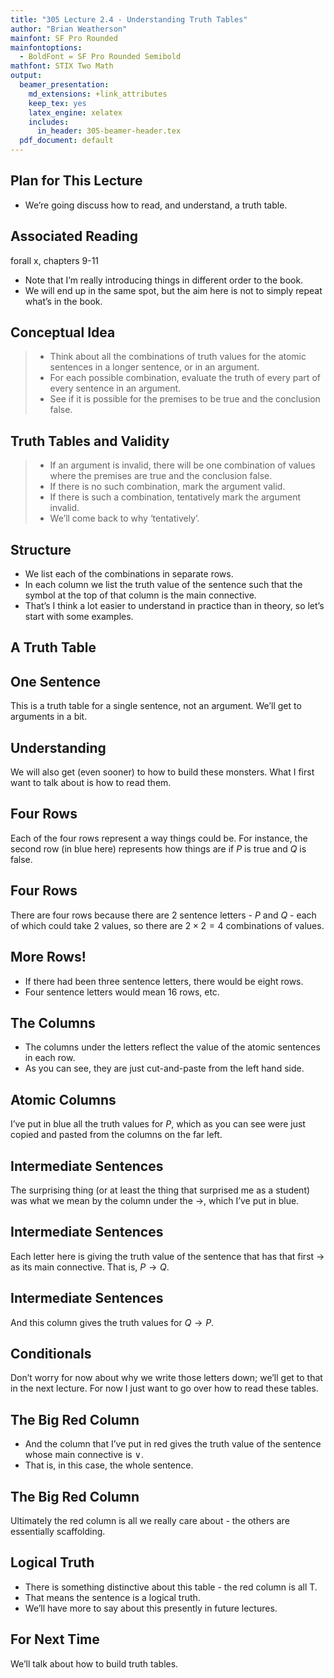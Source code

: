 ```yaml
---
title: "305 Lecture 2.4 - Understanding Truth Tables"
author: "Brian Weatherson"
mainfont: SF Pro Rounded
mainfontoptions:
  - BoldFont = SF Pro Rounded Semibold
mathfont: STIX Two Math
output:
  beamer_presentation:
    md_extensions: +link_attributes
    keep_tex: yes
    latex_engine: xelatex
    includes:
      in_header: 305-beamer-header.tex
  pdf_document: default
---
```


## Plan for This Lecture

- We're going discuss how to read, and understand, a truth table.

## Associated Reading

forall x, chapters 9-11

- Note that I'm really introducing things in different order to the book.
- We will end up in the same spot, but the aim here is not to simply repeat what's in the book.


## Conceptual Idea

> - Think about all the combinations of truth values for the atomic sentences in a longer sentence, or in an argument.
> - For each possible combination, evaluate the truth of every part of every sentence in an argument.
> - See if it is possible for the premises to be true and the conclusion false.

## Truth Tables and Validity

> - If an argument is invalid, there will be one combination of values where the premises are true and the conclusion false.
> - If there is no such combination, mark the argument valid.
> - If there is such a combination, tentatively mark the argument invalid.
> - We'll come back to why 'tentatively'.

## Structure

- We list each of the combinations in separate rows.
- In each column we list the truth value of the sentence such that the symbol at the top of that column is the main connective.
- That's I think a lot easier to understand in practice than in theory, so let's start with some examples.

## A Truth Table

\begin{center}
\begin{tabular}{@{ }c@{ }@{ }c | c@{ }@{}c@{}@{ }c@{ }@{ }c@{ }@{ }c@{ }@{}c@{}@{ }c@{ }@{}c@{}@{ }c@{ }@{ }c@{ }@{ }c@{ }@{}c@{}@{ }c}
P & Q &  & ( & P & $\rightarrow$ & Q & ) & $\lor$ & ( & Q & $\rightarrow$ & P & ) & \\
\hline 
$\True$ & $\True$ &  &  & $\True$ & $\True$ & $\True$ &  & \textcolor{red}{$\True$} &  & $\True$ & $\True$ & $\True$ &  & \\
$\True$ & $\False$ &  &  & $\True$ & $\False$ & $\False$ &  & \textcolor{red}{$\True$} &  & $\False$ & $\True$ & $\True$ &  & \\
$\False$ & $\True$ &  &  & $\False$ & $\True$ & $\True$ &  & \textcolor{red}{$\True$} &  & $\True$ & $\False$ & $\False$ &  & \\
$\False$ & $\False$ &  &  & $\False$ & $\True$ & $\False$ &  & \textcolor{red}{$\True$} &  & $\False$ & $\True$ & $\False$ &  & \\
\end{tabular}

\end{center}

## One Sentence

\begin{center}
\begin{tabular}{@{ }c@{ }@{ }c | c@{ }@{}c@{}@{ }c@{ }@{ }c@{ }@{ }c@{ }@{}c@{}@{ }c@{ }@{}c@{}@{ }c@{ }@{ }c@{ }@{ }c@{ }@{}c@{}@{ }c}
P & Q &  & ( & P & $\rightarrow$ & Q & ) & $\lor$ & ( & Q & $\rightarrow$ & P & ) & \\
\hline 
$\True$ & $\True$ &  &  & $\True$ & $\True$ & $\True$ &  & \textcolor{red}{$\True$} &  & $\True$ & $\True$ & $\True$ &  & \\
$\True$ & $\False$ &  &  & $\True$ & $\False$ & $\False$ &  & \textcolor{red}{$\True$} &  & $\False$ & $\True$ & $\True$ &  & \\
$\False$ & $\True$ &  &  & $\False$ & $\True$ & $\True$ &  & \textcolor{red}{$\True$} &  & $\True$ & $\False$ & $\False$ &  & \\
$\False$ & $\False$ &  &  & $\False$ & $\True$ & $\False$ &  & \textcolor{red}{$\True$} &  & $\False$ & $\True$ & $\False$ &  & \\
\end{tabular}

\end{center}

This is a truth table for a single sentence, not an argument. We'll get to arguments in a bit.

## Understanding

\begin{center}
\begin{tabular}{@{ }c@{ }@{ }c | c@{ }@{}c@{}@{ }c@{ }@{ }c@{ }@{ }c@{ }@{}c@{}@{ }c@{ }@{}c@{}@{ }c@{ }@{ }c@{ }@{ }c@{ }@{}c@{}@{ }c}
P & Q &  & ( & P & $\rightarrow$ & Q & ) & $\lor$ & ( & Q & $\rightarrow$ & P & ) & \\
\hline 
$\True$ & $\True$ &  &  & $\True$ & $\True$ & $\True$ &  & \textcolor{red}{$\True$} &  & $\True$ & $\True$ & $\True$ &  & \\
$\True$ & $\False$ &  &  & $\True$ & $\False$ & $\False$ &  & \textcolor{red}{$\True$} &  & $\False$ & $\True$ & $\True$ &  & \\
$\False$ & $\True$ &  &  & $\False$ & $\True$ & $\True$ &  & \textcolor{red}{$\True$} &  & $\True$ & $\False$ & $\False$ &  & \\
$\False$ & $\False$ &  &  & $\False$ & $\True$ & $\False$ &  & \textcolor{red}{$\True$} &  & $\False$ & $\True$ & $\False$ &  & \\
\end{tabular}

\end{center}

We will also get (even sooner) to how to build these monsters. What I first want to talk about is how to read them.

## Four Rows

\begin{center}
\begin{tabular}{@{ }c@{ }@{ }c | c@{ }@{}c@{}@{ }c@{ }@{ }c@{ }@{ }c@{ }@{}c@{}@{ }c@{ }@{}c@{}@{ }c@{ }@{ }c@{ }@{ }c@{ }@{}c@{}@{ }c}
P & Q &  & ( & P & $\rightarrow$ & Q & ) & $\lor$ & ( & Q & $\rightarrow$ & P & ) & \\
\hline 
$\True$ & $\True$ &  &  & $\True$ & $\True$ & $\True$ &  & \textcolor{red}{$\True$} &  & $\True$ & $\True$ & $\True$ &  & \\
\textcolor{dodgerblue}{$\True$} & \textcolor{dodgerblue}{$\False$} &  &  & \textcolor{dodgerblue}{$\True$} & \textcolor{dodgerblue}{$\False$} & \textcolor{dodgerblue}{$\False$} &  & \textcolor{red}{\textcolor{dodgerblue}{$\True$}} &  & \textcolor{dodgerblue}{$\False$} & \textcolor{dodgerblue}{$\True$} & \textcolor{dodgerblue}{$\True$} &  & \\
$\False$ & $\True$ &  &  & $\False$ & $\True$ & $\True$ &  & \textcolor{red}{$\True$} &  & $\True$ & $\False$ & $\False$ &  & \\
$\False$ & $\False$ &  &  & $\False$ & $\True$ & $\False$ &  & \textcolor{red}{$\True$} &  & $\False$ & $\True$ & $\False$ &  & \\
\end{tabular}

\end{center}

Each of the four rows represent a way things could be. For instance, the second row (in blue here) represents how things are if $P$ is true and $Q$ is false.

## Four Rows

\begin{center}
\begin{tabular}{@{ }c@{ }@{ }c | c@{ }@{}c@{}@{ }c@{ }@{ }c@{ }@{ }c@{ }@{}c@{}@{ }c@{ }@{}c@{}@{ }c@{ }@{ }c@{ }@{ }c@{ }@{}c@{}@{ }c}
P & Q &  & ( & P & $\rightarrow$ & Q & ) & $\lor$ & ( & Q & $\rightarrow$ & P & ) & \\
\hline 
$\True$ & $\True$ &  &  & $\True$ & $\True$ & $\True$ &  & \textcolor{red}{$\True$} &  & $\True$ & $\True$ & $\True$ &  & \\
$\True$ & $\False$ &  &  & $\True$ & $\False$ & $\False$ &  & \textcolor{red}{$\True$} &  & $\False$ & $\True$ & $\True$ &  & \\
$\False$ & $\True$ &  &  & $\False$ & $\True$ & $\True$ &  & \textcolor{red}{$\True$} &  & $\True$ & $\False$ & $\False$ &  & \\
$\False$ & $\False$ &  &  & $\False$ & $\True$ & $\False$ &  & \textcolor{red}{$\True$} &  & $\False$ & $\True$ & $\False$ &  & \\
\end{tabular}

\end{center}

There are four rows because there are 2 sentence letters - $P$ and $Q$ - each of which could take 2 values, so there are $2 \times 2 = 4$ combinations of values.

## More Rows!

\begin{center}
\begin{tabular}{@{ }c@{ }@{ }c | c@{ }@{}c@{}@{ }c@{ }@{ }c@{ }@{ }c@{ }@{}c@{}@{ }c@{ }@{}c@{}@{ }c@{ }@{ }c@{ }@{ }c@{ }@{}c@{}@{ }c}
P & Q &  & ( & P & $\rightarrow$ & Q & ) & $\lor$ & ( & Q & $\rightarrow$ & P & ) & \\
\hline 
$\True$ & $\True$ &  &  & $\True$ & $\True$ & $\True$ &  & \textcolor{red}{$\True$} &  & $\True$ & $\True$ & $\True$ &  & \\
$\True$ & $\False$ &  &  & $\True$ & $\False$ & $\False$ &  & \textcolor{red}{$\True$} &  & $\False$ & $\True$ & $\True$ &  & \\
$\False$ & $\True$ &  &  & $\False$ & $\True$ & $\True$ &  & \textcolor{red}{$\True$} &  & $\True$ & $\False$ & $\False$ &  & \\
$\False$ & $\False$ &  &  & $\False$ & $\True$ & $\False$ &  & \textcolor{red}{$\True$} &  & $\False$ & $\True$ & $\False$ &  & \\
\end{tabular}

\end{center}

- If there had been three sentence letters, there would be eight rows.
- Four sentence letters would mean 16 rows, etc.

## The Columns

\begin{center}
\begin{tabular}{@{ }c@{ }@{ }c | c@{ }@{}c@{}@{ }c@{ }@{ }c@{ }@{ }c@{ }@{}c@{}@{ }c@{ }@{}c@{}@{ }c@{ }@{ }c@{ }@{ }c@{ }@{}c@{}@{ }c}
P & Q &  & ( & P & $\rightarrow$ & Q & ) & $\lor$ & ( & Q & $\rightarrow$ & P & ) & \\
\hline 
$\True$ & $\True$ &  &  & $\True$ & $\True$ & $\True$ &  & \textcolor{red}{$\True$} &  & $\True$ & $\True$ & $\True$ &  & \\
$\True$ & $\False$ &  &  & $\True$ & $\False$ & $\False$ &  & \textcolor{red}{$\True$} &  & $\False$ & $\True$ & $\True$ &  & \\
$\False$ & $\True$ &  &  & $\False$ & $\True$ & $\True$ &  & \textcolor{red}{$\True$} &  & $\True$ & $\False$ & $\False$ &  & \\
$\False$ & $\False$ &  &  & $\False$ & $\True$ & $\False$ &  & \textcolor{red}{$\True$} &  & $\False$ & $\True$ & $\False$ &  & \\
\end{tabular}

\end{center}

- The columns under the letters reflect the value of the atomic sentences in each row.
- As you can see, they are just cut-and-paste from the left hand side.

## Atomic Columns

\begin{center}
\begin{tabular}{@{ }c@{ }@{ }c | c@{ }@{}c@{}@{ }c@{ }@{ }c@{ }@{ }c@{ }@{}c@{}@{ }c@{ }@{}c@{}@{ }c@{ }@{ }c@{ }@{ }c@{ }@{}c@{}@{ }c}
P & Q &  & ( & P & $\rightarrow$ & Q & ) & $\lor$ & ( & Q & $\rightarrow$ & P & ) & \\
\hline 
$\True$ & $\True$ &  &  & \textcolor{dodgerblue}{$\True$} & $\True$ & $\True$ &  & \textcolor{red}{$\True$} &  & $\True$ & $\True$ & \textcolor{dodgerblue}{$\True$} &  & \\
$\True$ & $\False$ &  &  & \textcolor{dodgerblue}{$\True$} & $\False$ & $\False$ &  & \textcolor{red}{$\True$} &  & $\False$ & $\True$ & \textcolor{dodgerblue}{$\True$} &  & \\
$\False$ & $\True$ &  &  & \textcolor{dodgerblue}{$\False$} & $\True$ & $\True$ &  & \textcolor{red}{$\True$} &  & $\True$ & $\False$ & \textcolor{dodgerblue}{$\False$} &  & \\
$\False$ & $\False$ &  &  & \textcolor{dodgerblue}{$\False$} & $\True$ & $\False$ &  & \textcolor{red}{$\True$} &  & $\False$ & $\True$ & \textcolor{dodgerblue}{$\False$} &  & \\
\end{tabular}

\end{center}

I've put in blue all the truth values for $P$, which as you can see were just copied and pasted from the columns on the far left.

## Intermediate Sentences

\begin{center}
\begin{tabular}{@{ }c@{ }@{ }c | c@{ }@{}c@{}@{ }c@{ }@{ }c@{ }@{ }c@{ }@{}c@{}@{ }c@{ }@{}c@{}@{ }c@{ }@{ }c@{ }@{ }c@{ }@{}c@{}@{ }c}
P & Q &  & ( & P & $\rightarrow$ & Q & ) & $\lor$ & ( & Q & $\rightarrow$ & P & ) & \\
\hline 
$\True$ & $\True$ &  &  & $\True$ & \textcolor{dodgerblue}{$\True$} & $\True$ &  & \textcolor{red}{$\True$} &  & $\True$ & $\True$ & $\True$ &  & \\
$\True$ & $\False$ &  &  & $\True$ & \textcolor{dodgerblue}{$\False$} & $\False$ &  & \textcolor{red}{$\True$} &  & $\False$ & $\True$ & $\True$ &  & \\
$\False$ & $\True$ &  &  & $\False$ & \textcolor{dodgerblue}{$\True$} & $\True$ &  & \textcolor{red}{$\True$} &  & $\True$ & $\False$ & $\False$ &  & \\
$\False$ & $\False$ &  &  & $\False$ & \textcolor{dodgerblue}{$\True$} & $\False$ &  & \textcolor{red}{$\True$} &  & $\False$ & $\True$ & $\False$ &  & \\
\end{tabular}

\end{center}

The surprising thing (or at least the thing that surprised me as a student) was what we mean by the column under the $\rightarrow$, which I've put in blue.

## Intermediate Sentences

\begin{center}
\begin{tabular}{@{ }c@{ }@{ }c | c@{ }@{}c@{}@{ }c@{ }@{ }c@{ }@{ }c@{ }@{}c@{}@{ }c@{ }@{}c@{}@{ }c@{ }@{ }c@{ }@{ }c@{ }@{}c@{}@{ }c}
P & Q &  & ( & P & $\rightarrow$ & Q & ) & $\lor$ & ( & Q & $\rightarrow$ & P & ) & \\
\hline 
$\True$ & $\True$ &  &  & $\True$ & \textcolor{dodgerblue}{$\True$} & $\True$ &  & \textcolor{red}{$\True$} &  & $\True$ & $\True$ & $\True$ &  & \\
$\True$ & $\False$ &  &  & $\True$ & \textcolor{dodgerblue}{$\False$} & $\False$ &  & \textcolor{red}{$\True$} &  & $\False$ & $\True$ & $\True$ &  & \\
$\False$ & $\True$ &  &  & $\False$ & \textcolor{dodgerblue}{$\True$} & $\True$ &  & \textcolor{red}{$\True$} &  & $\True$ & $\False$ & $\False$ &  & \\
$\False$ & $\False$ &  &  & $\False$ & \textcolor{dodgerblue}{$\True$} & $\False$ &  & \textcolor{red}{$\True$} &  & $\False$ & $\True$ & $\False$ &  & \\
\end{tabular}

\end{center}

Each letter here is giving the truth value of the sentence that has that first $\rightarrow$ as its main connective. That is, $P \rightarrow Q$.

## Intermediate Sentences

\begin{center}
\begin{tabular}{@{ }c@{ }@{ }c | c@{ }@{}c@{}@{ }c@{ }@{ }c@{ }@{ }c@{ }@{}c@{}@{ }c@{ }@{}c@{}@{ }c@{ }@{ }c@{ }@{ }c@{ }@{}c@{}@{ }c}
P & Q &  & ( & P & $\rightarrow$ & Q & ) & $\lor$ & ( & Q & $\rightarrow$ & P & ) & \\
\hline 
$\True$ & $\True$ &  &  & $\True$ & $\True$ & $\True$ &  & \textcolor{red}{$\True$} &  & $\True$ & \textcolor{dodgerblue}{$\True$} & $\True$ &  & \\
$\True$ & $\False$ &  &  & $\True$ & $\False$ & $\False$ &  & \textcolor{red}{$\True$} &  & $\False$ & \textcolor{dodgerblue}{$\True$} & $\True$ &  & \\
$\False$ & $\True$ &  &  & $\False$ & $\True$ & $\True$ &  & \textcolor{red}{$\True$} &  & $\True$ & \textcolor{dodgerblue}{$\False$} & $\False$ &  & \\
$\False$ & $\False$ &  &  & $\False$ & $\True$ & $\False$ &  & \textcolor{red}{$\True$} &  & $\False$ & \textcolor{dodgerblue}{$\True$} & $\False$ &  & \\
\end{tabular}

\end{center}

And this column gives the truth values for $Q \rightarrow P$.

## Conditionals

\begin{center}
\begin{tabular}{@{ }c@{ }@{ }c | c@{ }@{}c@{}@{ }c@{ }@{ }c@{ }@{ }c@{ }@{}c@{}@{ }c@{ }@{}c@{}@{ }c@{ }@{ }c@{ }@{ }c@{ }@{}c@{}@{ }c}
P & Q &  & ( & P & $\rightarrow$ & Q & ) & $\lor$ & ( & Q & $\rightarrow$ & P & ) & \\
\hline 
$\True$ & $\True$ &  &  & $\True$ & $\True$ & $\True$ &  & \textcolor{red}{$\True$} &  & $\True$ & $\True$ & $\True$ &  & \\
$\True$ & $\False$ &  &  & $\True$ & $\False$ & $\False$ &  & \textcolor{red}{$\True$} &  & $\False$ & $\True$ & $\True$ &  & \\
$\False$ & $\True$ &  &  & $\False$ & $\True$ & $\True$ &  & \textcolor{red}{$\True$} &  & $\True$ & $\False$ & $\False$ &  & \\
$\False$ & $\False$ &  &  & $\False$ & $\True$ & $\False$ &  & \textcolor{red}{$\True$} &  & $\False$ & $\True$ & $\False$ &  & \\
\end{tabular}

\end{center}

Don't worry for now about why we write those letters down; we'll get to that in the next lecture. For now I just want to go over how to read these tables.

## The Big Red Column

\begin{center}
\begin{tabular}{@{ }c@{ }@{ }c | c@{ }@{}c@{}@{ }c@{ }@{ }c@{ }@{ }c@{ }@{}c@{}@{ }c@{ }@{}c@{}@{ }c@{ }@{ }c@{ }@{ }c@{ }@{}c@{}@{ }c}
P & Q &  & ( & P & $\rightarrow$ & Q & ) & $\lor$ & ( & Q & $\rightarrow$ & P & ) & \\
\hline 
$\True$ & $\True$ &  &  & $\True$ & $\True$ & $\True$ &  & \textcolor{red}{$\True$} &  & $\True$ & $\True$ & $\True$ &  & \\
$\True$ & $\False$ &  &  & $\True$ & $\False$ & $\False$ &  & \textcolor{red}{$\True$} &  & $\False$ & $\True$ & $\True$ &  & \\
$\False$ & $\True$ &  &  & $\False$ & $\True$ & $\True$ &  & \textcolor{red}{$\True$} &  & $\True$ & $\False$ & $\False$ &  & \\
$\False$ & $\False$ &  &  & $\False$ & $\True$ & $\False$ &  & \textcolor{red}{$\True$} &  & $\False$ & $\True$ & $\False$ &  & \\
\end{tabular}

\end{center}

- And the column that I've put in red gives the truth value of the sentence whose main connective is $\vee$.
- That is, in this case, the whole sentence.


## The Big Red Column

\begin{center}
\begin{tabular}{@{ }c@{ }@{ }c | c@{ }@{}c@{}@{ }c@{ }@{ }c@{ }@{ }c@{ }@{}c@{}@{ }c@{ }@{}c@{}@{ }c@{ }@{ }c@{ }@{ }c@{ }@{}c@{}@{ }c}
P & Q &  & ( & P & $\rightarrow$ & Q & ) & $\lor$ & ( & Q & $\rightarrow$ & P & ) & \\
\hline 
$\True$ & $\True$ &  &  & $\True$ & $\True$ & $\True$ &  & \textcolor{red}{$\True$} &  & $\True$ & $\True$ & $\True$ &  & \\
$\True$ & $\False$ &  &  & $\True$ & $\False$ & $\False$ &  & \textcolor{red}{$\True$} &  & $\False$ & $\True$ & $\True$ &  & \\
$\False$ & $\True$ &  &  & $\False$ & $\True$ & $\True$ &  & \textcolor{red}{$\True$} &  & $\True$ & $\False$ & $\False$ &  & \\
$\False$ & $\False$ &  &  & $\False$ & $\True$ & $\False$ &  & \textcolor{red}{$\True$} &  & $\False$ & $\True$ & $\False$ &  & \\
\end{tabular}

\end{center}

Ultimately the red column is all we really care about - the others are essentially scaffolding.

## Logical Truth

\begin{center}
\begin{tabular}{@{ }c@{ }@{ }c | c@{ }@{}c@{}@{ }c@{ }@{ }c@{ }@{ }c@{ }@{}c@{}@{ }c@{ }@{}c@{}@{ }c@{ }@{ }c@{ }@{ }c@{ }@{}c@{}@{ }c}
P & Q &  & ( & P & $\rightarrow$ & Q & ) & $\lor$ & ( & Q & $\rightarrow$ & P & ) & \\
\hline 
$\True$ & $\True$ &  &  & $\True$ & $\True$ & $\True$ &  & \textcolor{red}{$\True$} &  & $\True$ & $\True$ & $\True$ &  & \\
$\True$ & $\False$ &  &  & $\True$ & $\False$ & $\False$ &  & \textcolor{red}{$\True$} &  & $\False$ & $\True$ & $\True$ &  & \\
$\False$ & $\True$ &  &  & $\False$ & $\True$ & $\True$ &  & \textcolor{red}{$\True$} &  & $\True$ & $\False$ & $\False$ &  & \\
$\False$ & $\False$ &  &  & $\False$ & $\True$ & $\False$ &  & \textcolor{red}{$\True$} &  & $\False$ & $\True$ & $\False$ &  & \\
\end{tabular}

\end{center}

- There is something distinctive about this table - the red column is all T.
- That means the sentence is a logical truth.
- We'll have more to say about this presently in future lectures.


## For Next Time

We'll talk about how to build truth tables.

